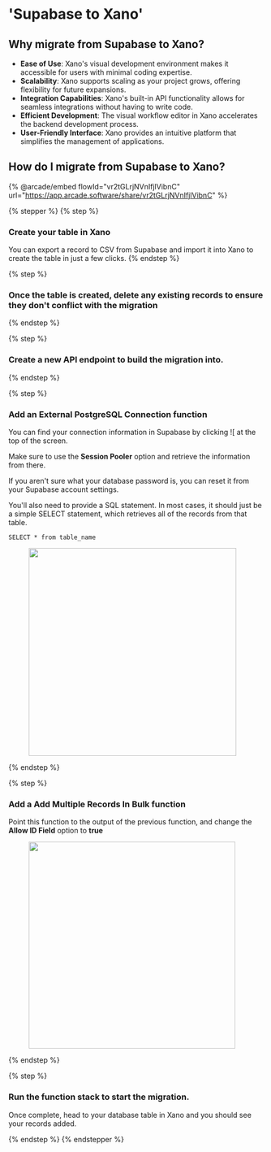 # 'Supabase to Xano'

## Why migrate from Supabase to Xano?

* **Ease of Use**: Xano's visual development environment makes it accessible for users with minimal coding expertise.
* **Scalability**: Xano supports scaling as your project grows, offering flexibility for future expansions.
* **Integration Capabilities**: Xano's built-in API functionality allows for seamless integrations without having to write code.
* **Efficient Development**: The visual workflow editor in Xano accelerates the backend development process.
* **User-Friendly Interface**: Xano provides an intuitive platform that simplifies the management of applications.

## How do I migrate from Supabase to Xano?

{% @arcade/embed flowId="vr2tGLrjNVnIfjlVibnC" url="https://app.arcade.software/share/vr2tGLrjNVnIfjlVibnC" %}

{% stepper %}
{% step %}
### Create your table in Xano

You can export a record to CSV from Supabase and import it into Xano to create the table in just a few clicks.
{% endstep %}

{% step %}
### Once the table is created, delete any existing records to ensure they don't conflict with the migration


{% endstep %}

{% step %}
### Create a new API endpoint to build the migration into.


{% endstep %}

{% step %}
### Add an External PostgreSQL Connection function

You can find your connection information in Supabase by clicking ![[](<../../.gitbook/assets/CleanShot 2025-01-30 at 10.56.34.png>) at the top of the screen.

Make sure to use the **Session Pooler** option and retrieve the information from there.

If you aren't sure what your database password is, you can reset it from your Supabase account settings.

You'll also need to provide a SQL statement. In most cases, it should just be a simple SELECT statement, which retrieves all of the records from that table.

```
SELECT * from table_name
```

<div align="left"><figure><img src="../..//assets/CleanShot 2025-01-30 at 10.58.22.png" alt="" width="409"><figcaption></figcaption></figure></div>
{% endstep %}

{% step %}
### Add a Add Multiple Records In Bulk function

Point this function to the output of the previous function, and change the **Allow ID Field** option to **true**

<div align="left"><figure><img src="../..//assets/CleanShot 2025-01-30 at 10.59.23.png" alt="" width="407"><figcaption></figcaption></figure></div>
{% endstep %}

{% step %}
### Run the function stack to start the migration.

Once complete, head to your database table in Xano and you should see your records added.


{% endstep %}
{% endstepper %}
